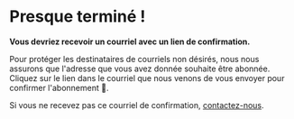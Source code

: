 # Presque terminé !

**Vous devriez recevoir un courriel avec un lien de confirmation.**

Pour protéger les destinataires de courriels non désirés, nous nous assurons que l'adresse que vous avez donnée souhaite être abonnée. Cliquez sur le lien dans le courriel que nous venons de vous envoyer pour confirmer l'abonnement 🙂.

Si vous ne recevez pas ce courriel de confirmation, [contactez-nous](mailto:contact@opentermsarchive.org).

